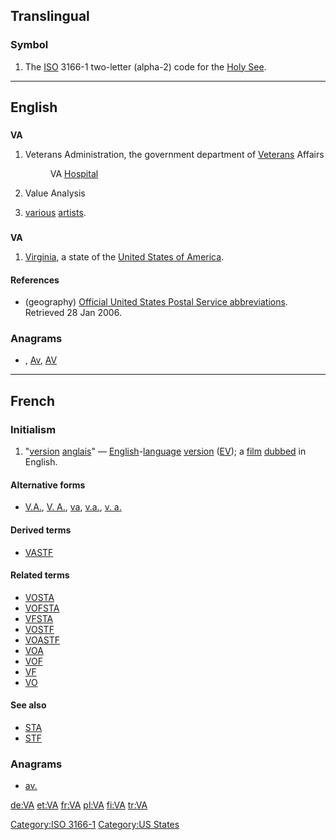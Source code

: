 {{also|Appendix:Variations of "va"‎}}
==Translingual==
===Symbol===
{{infl|mul|symbol}}
# The [[ISO]] 3166-1 two-letter (alpha-2) code for the [[Holy See]].

[[Category:ISO 3166-1]]
----

==English==

==={{initialism}}===
{{wikipedia}}
'''VA'''

# {{US|government}} Veterans Administration, the government department of [[Veteran]]s Affairs
#: VA [[hospital|Hospital]]
# {{management}} Value Analysis
# {{music}} [[various]] [[artist]]s.

==={{abbreviation}}===
'''VA'''

# {{geography}} [[Virginia]], a state of the [[United States of America]].

====References====
* (geography) [http://www.usps.com/ncsc/lookups/abbreviations.html Official United States Postal Service abbreviations]. Retrieved 28 Jan 2006.

===Anagrams===
* {{alphagram|[[av#English|av]]}} , [[Av#English|Av]], [[AV#English|AV]]


[[Category:US States]]

----

==French==

===Initialism===
{{infl|fr|initialism}}

# {{initialism|lang=fr}} {{film|lang=fr}} "[[version]] [[anglais]]" — [[English]]-[[language]] [[version]] ([[EV]]); a [[film]] [[dubbed]] in English.

====Alternative forms====
* [[V.A.]], [[V. A.]], [[va]], [[v.a.]], [[v. a.]]

====Derived terms====
* [[VASTF]]

====Related terms====
* [[VOSTA]]
* [[VOFSTA]]
* [[VFSTA]]
* [[VOSTF]]
* [[VOASTF]]
* [[VOA]]
* [[VOF]]
* [[VF]]
* [[VO]]

====See also====
* [[STA]]
* [[STF]]

===Anagrams===
* [[av.#French|av.]]

[[de:VA]]
[[et:VA]]
[[fr:VA]]
[[pl:VA]]
[[fi:VA]]
[[tr:VA]]
